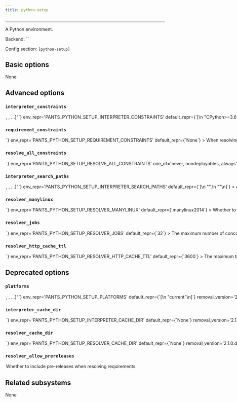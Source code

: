 ```yaml
---
title: python-setup
---
```



---

A Python environment.

Backend: <span className="color--primary">``</span>

Config section: <span className="color--primary">`[python-setup]`</span>

<span className={styles.options}>

## Basic options

None

## Advanced options

### `interpreter_constraints`

<Option
  cli_repr={`--python-setup-interpreter-constraints="[<requirement>, <requirement>, ...]"`}
  env_repr='PANTS_PYTHON_SETUP_INTERPRETER_CONSTRAINTS'
  default_repr={`[\n  "CPython>=3.6"\n]`}
>

Constrain the selected Python interpreter. Specify with requirement syntax, e.g. &#x27;CPython&#x3E;=2.7,&#x3C;3&#x27; (A CPython interpreter with version &#x3E;=2.7 AND version &#x3C;3)or &#x27;PyPy&#x27; (A pypy interpreter of any version). Multiple constraint strings will be ORed together. These constraints are used as the default value for the `compatibility` field of Python targets.

</Option>

### `requirement_constraints`

<Option
  cli_repr={`--python-setup-requirement-constraints=<file_option>`}
  env_repr='PANTS_PYTHON_SETUP_REQUIREMENT_CONSTRAINTS'
  default_repr={`None`}
>

When resolving third-party requirements, use this constraints file to determine which versions to use. See https://pip.pypa.io/en/stable/user_guide/#constraints-files for more information on the format of constraint files and how constraints are applied in Pex and pip.

</Option>

### `resolve_all_constraints`

<Option
  cli_repr={`--python-setup-resolve-all-constraints=<ResolveAllConstraintsOption>`}
  env_repr='PANTS_PYTHON_SETUP_RESOLVE_ALL_CONSTRAINTS'
  one_of='never, nondeployables, always'
  default_repr={`nondeployables`}
>

If set, and the requirements of the code being operated on are a subset of the constraints file, then the entire constraints file will be used instead of the subset. If unset, or any requirement of the code being operated on is not in the constraints file, each subset will be independently resolved as needed, which is more correct - work is only invalidated if a requirement it actually depends on changes - but also a lot slower, due to the extra resolving. 

* `never` will always use proper subsets, regardless of the goal being run.
* `nondeployables` will use proper subsets for `./pants package`, but otherwise attempt to use a single resolve.
* `always` will always attempt to use a single resolve.

Requires [python-setup].requirement_constraints to be set.

</Option>

### `interpreter_search_paths`

<Option
  cli_repr={`--python-setup-interpreter-search-paths="[<binary-paths>, <binary-paths>, ...]"`}
  env_repr='PANTS_PYTHON_SETUP_INTERPRETER_SEARCH_PATHS'
  default_repr={`[\n  "<PYENV>",\n  "<PATH>"\n]`}
>

A list of paths to search for Python interpreters that match your project&#x27;s interpreter constraints. You can specify absolute paths to interpreter binaries and/or to directories containing interpreter binaries. The order of entries does not matter. The following special strings are supported:

* &#x22;&#x3C;PATH&#x3E;&#x22;, the contents of the PATH env var
* &#x22;&#x3C;PYENV&#x3E;&#x22;, all Python versions under $(pyenv root)/versions
* &#x22;&#x3C;PYENV_LOCAL&#x3E;&#x22;, the Pyenv interpreter with the version in BUILD_ROOT/.python-version
* &#x22;&#x3C;PEXRC&#x3E;&#x22;, paths in the PEX_PYTHON_PATH variable in /etc/pexrc or ~/.pexrc

</Option>

### `resolver_manylinux`

<Option
  cli_repr={`--python-setup-resolver-manylinux=<str>`}
  env_repr='PANTS_PYTHON_SETUP_RESOLVER_MANYLINUX'
  default_repr={`manylinux2014`}
>

Whether to allow resolution of manylinux wheels when resolving requirements for foreign linux platforms. The value should be a manylinux platform upper bound, e.g.: &#x27;manylinux2010&#x27;, or else the string &#x27;no&#x27; to disallow.

</Option>

### `resolver_jobs`

<Option
  cli_repr={`--python-setup-resolver-jobs=<int>`}
  env_repr='PANTS_PYTHON_SETUP_RESOLVER_JOBS'
  default_repr={`32`}
>

The maximum number of concurrent jobs to build wheels with. Because Pants can run multiple subprocesses in parallel, the maximum total parallelism will be `--process-execution-{local,remote}-parallelism x --python-setup-resolver-jobs`. Setting this option higher may result in better parallelism, but, if set too high, may result in starvation and Out of Memory errors.

</Option>

### `resolver_http_cache_ttl`

<Option
  cli_repr={`--python-setup-resolver-http-cache-ttl=<int>`}
  env_repr='PANTS_PYTHON_SETUP_RESOLVER_HTTP_CACHE_TTL'
  default_repr={`3600`}
>

The maximum time (in seconds) for items in the HTTP cache. When the cache expires,the PEX resolver will make network requests to see if new versions of your requirements are available.

</Option>

## Deprecated options

### `platforms`

<Option
  cli_repr={`--python-setup-platforms="[<platform>, <platform>, ...]"`}
  env_repr='PANTS_PYTHON_SETUP_PLATFORMS'
  default_repr={`[\n  "current"\n]`}
  removal_version='2.1.0.dev0'
  removal_hint={'The option `--python-setup-platforms` does not do anything anymore. Instead, explicitly set the `platforms` field on each `pex_binary` target.'}
>

A list of platforms to be supported by this Python environment. Each platformis a string, as returned by pkg_resources.get_supported_platform().

</Option>

### `interpreter_cache_dir`

<Option
  cli_repr={`--python-setup-interpreter-cache-dir=<dir>`}
  env_repr='PANTS_PYTHON_SETUP_INTERPRETER_CACHE_DIR'
  default_repr={`None`}
  removal_version='2.1.0.dev0'
  removal_hint={'The option `--python-setup-interpreter-cache-dir` does not do anything anymore.Instead, use the global option `--named-caches-dir`.'}
>

The parent directory for the interpreter cache. If unspecified, a standard path under the workdir is used.

</Option>

### `resolver_cache_dir`

<Option
  cli_repr={`--python-setup-resolver-cache-dir=<dir>`}
  env_repr='PANTS_PYTHON_SETUP_RESOLVER_CACHE_DIR'
  default_repr={`None`}
  removal_version='2.1.0.dev0'
  removal_hint={'The option `--python-setup-resolver-cache-dir` does not do anything anymore. Instead, use the global option `--named-caches-dir`.'}
>

The parent directory for the requirement resolver cache. If unspecified, a standard path under the workdir is used.

</Option>

### `resolver_allow_prereleases`

<Option
  cli_repr={`--[no-]python-setup-resolver-allow-prereleases`}
  env_repr='PANTS_PYTHON_SETUP_RESOLVER_ALLOW_PRERELEASES'
  default_repr={`None`}
  removal_version='2.1.0.dev0'
  removal_hint={'The option `--python-setup-resolver-allow-prereleases` does not no anything. To use a pre-release, explicitly use that pre-release version in your requirement string, e.g. `my_dist==99.0.dev0`.'}
>

Whether to include pre-releases when resolving requirements.

</Option>

## Related subsystems

None

</span>
